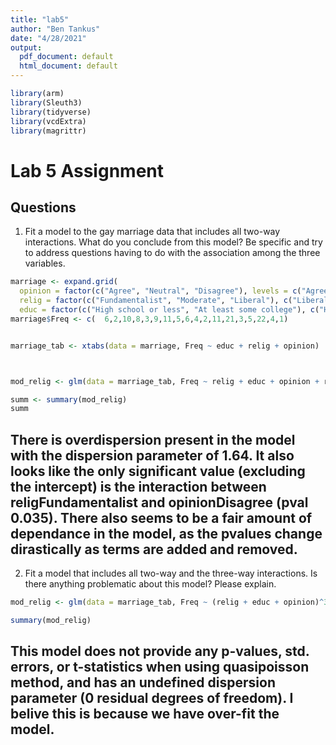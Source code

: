 ```yaml
---
title: "lab5"
author: "Ben Tankus"
date: "4/28/2021"
output:
  pdf_document: default
  html_document: default
---
```


```r
library(arm)
library(Sleuth3)
library(tidyverse)
library(vcdExtra)
library(magrittr)
```

# Lab 5 Assignment 

## Questions

1. Fit a model to the gay marriage data that includes all two-way interactions. What do you conclude from this model? Be specific and try to address questions having to do with the association among the three variables.


```r

marriage <- expand.grid(
  opinion = factor(c("Agree", "Neutral", "Disagree"), levels = c("Agree", "Neutral", "Disagree")),
  relig = factor(c("Fundamentalist", "Moderate", "Liberal"), c("Liberal", "Moderate", "Fundamentalist")),
  educ = factor(c("High school or less", "At least some college"), c("High school or less", "At least some college"))) 
marriage$Freq <- c(  6,2,10,8,3,9,11,5,6,4,2,11,21,3,5,22,4,1)


marriage_tab <- xtabs(data = marriage, Freq ~ educ + relig + opinion)



mod_relig <- glm(data = marriage_tab, Freq ~ relig + educ + opinion + relig:educ + relig:opinion + educ:opinion, family = quasipoisson)

summ <- summary(mod_relig)
summ
```

## There is overdispersion present in the model with the dispersion parameter of 1.64. It also looks like the only significant value (excluding the intercept) is the interaction between religFundamentalist and opinionDisagree (pval 0.035). There also seems to be a fair amount of dependance in the model, as the pvalues change dirastically as terms are added and removed.

2. Fit a model that includes all two-way and the three-way interactions. Is there anything problematic about this model? Please explain.

```r


mod_relig <- glm(data = marriage_tab, Freq ~ (relig + educ + opinion)^3, family = poisson)

summary(mod_relig)

```
## This model does not provide any p-values, std. errors, or t-statistics when using quasipoisson method, and has an undefined dispersion parameter (0 residual degrees of freedom). I belive this is because we have over-fit the model.


